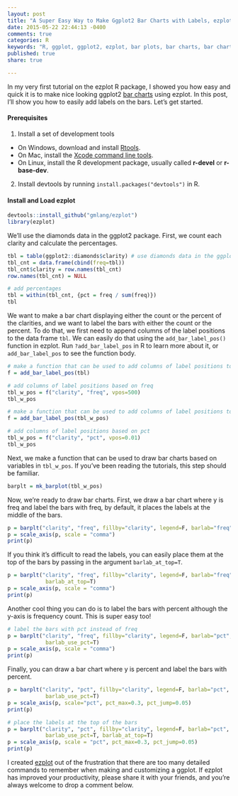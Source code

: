 ```yaml
---
layout: post
title: "A Super Easy Way to Make Ggplot2 Bar Charts with Labels, ezplot - Part 4"
date: 2015-05-22 22:44:13 -0400
comments: true
categories: R
keywords: "R, ggplot, ggplot2, ezplot, bar plots, bar charts, bar charts with labels, label the bars, bars with labels"
published: true
share: true

---
```


In my very first tutorial on the ezplot R package, I showed you how easy and quick it is to make nice looking ggplot2 [bar charts](http://masterr.org/r/an-easy-way-to-make-ggplot2-plots-ezplot-part1/) using ezplot. In this post, I'll show you how to easily add labels on the bars. Let's get started.

#### Prerequisites
1. Install a set of development tools
* On Windows, download and install [Rtools](http://cran.r-project.org/bin/windows/Rtools/). 
* On Mac, install the [Xcode command line tools](https://developer.apple.com/downloads). 
* On Linux, install the R development package, usually called **r-devel** or **r-base-dev**.
2. Install devtools by running `install.packages("devtools")` in R.

#### Install and Load ezplot
```r
devtools::install_github("gmlang/ezplot")
library(ezplot)
```

We'll use the diamonds data in the ggplot2 package. First, we count each clarity and calculate the percentages.
```r
tbl = table(ggplot2::diamonds$clarity) # use diamonds data in the ggplot2 library
tbl_cnt = data.frame(cbind(freq=tbl))
tbl_cnt$clarity = row.names(tbl_cnt)
row.names(tbl_cnt) = NULL

# add percentages
tbl = within(tbl_cnt, {pct = freq / sum(freq)})
tbl
```

We want to make a bar chart displaying either the count or the percent of the clarities, and we want to label the bars with either the count or the percent. To do that, we first need to append columns of the label positions to the data frame `tbl`. We can easily do that using the `add_bar_label_pos()` function in ezplot. Run `?add_bar_label_pos` in R to learn more about it, or `add_bar_label_pos` to see the function body.
```r
# make a function that can be used to add columns of label positions to tbl
f = add_bar_label_pos(tbl)

# add columns of label positions based on freq
tbl_w_pos = f("clarity", "freq", vpos=500)
tbl_w_pos

# make a function that can be used to add columns of label positions to tbl_w_pos
f = add_bar_label_pos(tbl_w_pos)

# add columns of label positions based on pct
tbl_w_pos = f("clarity", "pct", vpos=0.01)
tbl_w_pos
```

Next, we make a function that can be used to draw bar charts based on variables in `tbl_w_pos`. If you've been reading the tutorials, this step should be familiar.
```r
barplt = mk_barplot(tbl_w_pos)
```

Now, we're ready to draw bar charts. First, we draw a bar chart where y is freq and label the bars with freq, by default, it places the labels at the middle of the bars.
```r
p = barplt("clarity", "freq", fillby="clarity", legend=F, barlab="freq") 
p = scale_axis(p, scale = "comma")
print(p)
```

If you think it's difficult to read the labels, you can easily place them at the top of the bars by passing in the argument `barlab_at_top=T`.
```r
p = barplt("clarity", "freq", fillby="clarity", legend=F, barlab="freq",
            barlab_at_top=T) 
p = scale_axis(p, scale = "comma")
print(p)
```

Another cool thing you can do is to label the bars with percent although the y-axis is frequency count. This is super easy too!
```r
# label the bars with pct instead of freq
p = barplt("clarity", "freq", fillby="clarity", legend=F, barlab="pct",
            barlab_use_pct=T) 
p = scale_axis(p, scale = "comma")
print(p)
```

Finally, you can draw a bar chart where y is percent and label the bars with percent.
```r
p = barplt("clarity", "pct", fillby="clarity", legend=F, barlab="pct",
            barlab_use_pct=T) 
p = scale_axis(p, scale="pct", pct_max=0.3, pct_jump=0.05)
print(p)

# place the labels at the top of the bars
p = barplt("clarity", "pct", fillby="clarity", legend=F, barlab="pct",
            barlab_use_pct=T, barlab_at_top=T) 
p = scale_axis(p, scale = "pct", pct_max=0.3, pct_jump=0.05)
print(p)
```

I created [ezplot](https://github.com/gmlang/ezplot) out of the frustration that there are too many detailed commands to remember when making and customizing a ggplot. If ezplot has improved your productivity, please share it with your friends, and you're always welcome to drop a comment below. 